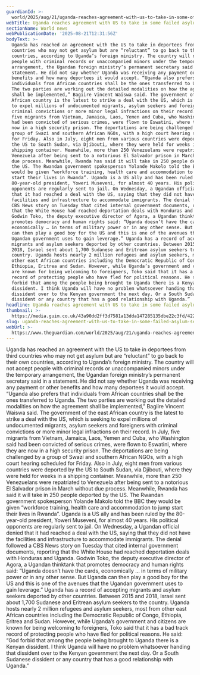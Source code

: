 ```yaml
---
guardianId: >-
  world/2025/aug/21/uganda-reaches-agreement-with-us-to-take-in-some-of-its-failed-asylum-seekers
webTitle: Uganda reaches agreement with US to take in some failed asylum seekers
sectionName: World news
webPublicationDate: '2025-08-21T12:31:56Z'
bodyText: >-
  Uganda has reached an agreement with the US to take in deportees from third
  countries who may not get asylum but are “reluctant” to go back to their own
  countries, according to Uganda’s foreign ministry. The country will not accept
  people with criminal records or unaccompanied minors under the temporary
  arrangement, the Ugandan foreign ministry’s permanent secretary said in a
  statement. He did not say whether Uganda was receiving any payment or other
  benefits and how many deportees it would accept. “Uganda also prefers that
  individuals from African countries shall be the ones transferred to Uganda.
  The two parties are working out the detailed modalities on how the agreement
  shall be implemented,” Bagiire Vincent Waiswa said. The government of the east
  African country is the latest to strike a deal with the US, which is seeking
  to expel millions of undocumented migrants, asylum seekers and foreigners with
  criminal convictions or more minor legal infractions on their record. In July,
  five migrants from Vietnam, Jamaica, Laos, Yemen and Cuba, who Washington said
  had been convicted of serious crimes, were flown to Eswatini, where they are
  now in a high security prison. The deportations are being challenged by a
  group of Swazi and southern African NGOs, with a high court hearing scheduled
  for Friday. Also in July, eight men from various countries were deported by
  the US to South Sudan, via Djibouti, where they were held for weeks in a
  shipping container. Meanwhile, more than 250 Venezuelans were repatriated to
  Venezuela after being sent to a notorious El Salvador prison in March without
  due process. Meanwhile, Rwanda has said it will take in 250 people deported by
  the US. The Rwandan government spokesperson Yolande Makolo told the BBC they
  would be given “workforce training, health care and accommodation to jump
  start their lives in Rwanda”. Uganda is a US ally and has been ruled by the
  80-year-old president, Yoweri Museveni, for almost 40 years. His political
  opponents are regularly sent to jail. On Wednesday, a Ugandan official denied
  that it had reached a deal with the US, saying that they did not have the
  facilities and infrastructure to accommodate immigrants. The denial followed a
  CBS News story on Tuesday that cited internal government documents, reporting
  that the White House had reached deportation deals with Honduras and Uganda.
  Godwin Toko, the deputy executive director of Agora, a Ugandan thinktank that
  promotes democracy and human rights said: “Uganda doesn’t have the cards,
  economically … in terms of military power or in any other sense. But Uganda
  can then play a good boy for the US and this is one of the avenues that the
  Ugandan government uses to gain leverage.” Uganda has a record of accepting
  migrants and asylum seekers deported by other countries. Between 2015 and
  2018, Israel sent about 1,700 Sudanese and Eritrean asylum seekers to the
  country. Uganda hosts nearly 2 million refugees and asylum seekers, most from
  other east African countries including the Democratic Republic of Congo,
  Ethiopia, Eritrea and Sudan. However, while Uganda’s government and citizens
  are known for being welcoming to foreigners, Toko said that it has a bad track
  record of protecting people who have fled for political reasons. He said: “God
  forbid that among the people being brought to Uganda there is a Kenyan
  dissident. I think Uganda will have no problem whatsoever handing that
  dissident over to the Kenyan government the next day. Or a South Sudanese
  dissident or any country that has a good relationship with Uganda.”
headline: Uganda reaches agreement with US to take in some failed asylum seekers
thumbnail: >-
  https://media.guim.co.uk/43a90dd2ff3d7581a13dda147285135dbe22c3fd/422_0_2850_2281/500.jpg
slug: uganda-reaches-agreement-with-us-to-take-in-some-failed-asylum-seekers
webUrl: >-
  https://www.theguardian.com/world/2025/aug/21/uganda-reaches-agreement-with-us-to-take-in-some-of-its-failed-asylum-seekers
---
```

Uganda has reached an agreement with the US to take in deportees from third countries who may not get asylum but are “reluctant” to go back to their own countries, according to Uganda’s foreign ministry. The country will not accept people with criminal records or unaccompanied minors under the temporary arrangement, the Ugandan foreign ministry’s permanent secretary said in a statement. He did not say whether Uganda was receiving any payment or other benefits and how many deportees it would accept. “Uganda also prefers that individuals from African countries shall be the ones transferred to Uganda. The two parties are working out the detailed modalities on how the agreement shall be implemented,” Bagiire Vincent Waiswa said. The government of the east African country is the latest to strike a deal with the US, which is seeking to expel millions of undocumented migrants, asylum seekers and foreigners with criminal convictions or more minor legal infractions on their record. In July, five migrants from Vietnam, Jamaica, Laos, Yemen and Cuba, who Washington said had been convicted of serious crimes, were flown to Eswatini, where they are now in a high security prison. The deportations are being challenged by a group of Swazi and southern African NGOs, with a high court hearing scheduled for Friday. Also in July, eight men from various countries were deported by the US to South Sudan, via Djibouti, where they were held for weeks in a shipping container. Meanwhile, more than 250 Venezuelans were repatriated to Venezuela after being sent to a notorious El Salvador prison in March without due process. Meanwhile, Rwanda has said it will take in 250 people deported by the US. The Rwandan government spokesperson Yolande Makolo told the BBC they would be given “workforce training, health care and accommodation to jump start their lives in Rwanda”. Uganda is a US ally and has been ruled by the 80-year-old president, Yoweri Museveni, for almost 40 years. His political opponents are regularly sent to jail. On Wednesday, a Ugandan official denied that it had reached a deal with the US, saying that they did not have the facilities and infrastructure to accommodate immigrants. The denial followed a CBS News story on Tuesday that cited internal government documents, reporting that the White House had reached deportation deals with Honduras and Uganda. Godwin Toko, the deputy executive director of Agora, a Ugandan thinktank that promotes democracy and human rights said: “Uganda doesn’t have the cards, economically … in terms of military power or in any other sense. But Uganda can then play a good boy for the US and this is one of the avenues that the Ugandan government uses to gain leverage.” Uganda has a record of accepting migrants and asylum seekers deported by other countries. Between 2015 and 2018, Israel sent about 1,700 Sudanese and Eritrean asylum seekers to the country. Uganda hosts nearly 2 million refugees and asylum seekers, most from other east African countries including the Democratic Republic of Congo, Ethiopia, Eritrea and Sudan. However, while Uganda’s government and citizens are known for being welcoming to foreigners, Toko said that it has a bad track record of protecting people who have fled for political reasons. He said: “God forbid that among the people being brought to Uganda there is a Kenyan dissident. I think Uganda will have no problem whatsoever handing that dissident over to the Kenyan government the next day. Or a South Sudanese dissident or any country that has a good relationship with Uganda.”
